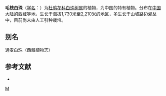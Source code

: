 {{Speciesbox 
| genus = Gaultheria
| species = trichoclada
| authority = [[吴征镒|C. Y. Wu]] et [[徐廷志|T. Z. Hsu]]
}}
'''毛枝白珠'''（[[学名|学名]]：{{lang|la|''Gaultheria trichoclada''}}）为[[杜鹃花科|杜鹃花科]][[白珠树属|白珠树属]]的植物，为中国的特有植物。分布在[[中国大陆|中国大陆]]的[[西藏|西藏]]等地，生长于海拔1,730米至2,210米的地区，多生长于山坡路边灌丛中，目前尚未由人工引种栽培。

== 别名 ==
通麦白珠（西藏植物志）

== 参考文献 ==
<div class="references-small">
* {{cite web| url =http://www.bioinfo.cn/db05/KmzwSpecies.php?action=view&id=23029| title =毛枝白珠| work =《中国高等植物数据库全库》| publisher =中国科学院微生物研究所| author =昆明植物研究所| accessdate =2009-02-25| deadurl =yes| archiveurl =https://web.archive.org/web/20160305042908/http://www.bioinfo.cn/db05/KmzwSpecies.php?action=view&id=23029| archivedate =2016-03-05}}
</div>
{{Taxonbar|from=Q11127398}}

[[Category:白珠树属|M]]


{{植物小作品}}